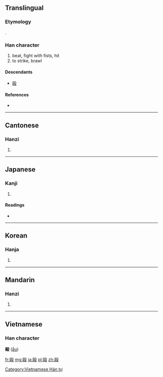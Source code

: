 {{also|殴}}
==Translingual==
{{zh-forms|[[殴]]|毆}}
===Etymology===
{{Han compound|區|殳|t2=action|ls=psc|c1=p|c2=s}}.

===Han character===
{{Han char|rn=79|rad=殳|as=11|sn=15|four=7774<sub>7</sub>|canj=尸口竹弓水 (SRHNE)}}

# beat, fight with fists, hit
# to strike, brawl

====Descendants====
* [[殴]]

====References====
* {{Han ref|kx=0587.150|dkj=16674|dj=0979.180|hdz=32165.040|uh=6BC6|ud=27590|bh=BCDE|bd=48350}}

----

==Cantonese==

===Hanzi===
{{yue-hanzi|jyut=|y=au2|sim=殴}}

# {{defn|Cantonese|sort=殳11}}

----

==Japanese==

===Kanji===
{{ja-kanji|grade=|rs=殳11}}

# {{defn|Japanese|sort=殳11}}

====Readings====
* {{ja-readings|on=[[おう]] (ō), [[く]] (ku)|kun=[[なぐる]] (naguru)}}

----

==Korean==

===Hanja===
{{ko-hanja|hangeul=구|eumhun=|rv=gu|mr=ku|y=kwu}}

# {{defn|Korean|sort=殳11}}

----

==Mandarin==

===Hanzi===
{{cmn-hanzi|sim=殴|pin=[[ōu]] ([[ou1]])|wg=ou<sup>1</sup>}}
#{{defn|Mandarin|sort=殳11}}

----

==Vietnamese==
===Han character===
'''毆''' ([[ẩu]])

[[Category:Vietnamese Hán tự]]

[[fr:毆]]
[[mg:毆]]
[[ja:毆]]
[[pl:毆]]
[[zh:毆]]